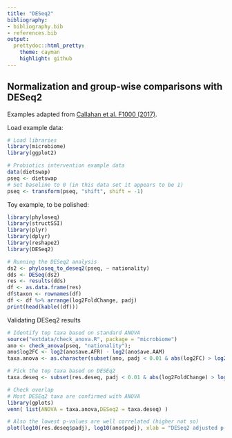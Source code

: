```yaml
---
title: "DESeq2"
bibliography: 
- bibliography.bib
- references.bib
output: 
  prettydoc::html_pretty:
    theme: cayman
    highlight: github
---
```

<!--
  %\VignetteEngine{knitr::rmarkdown}
  %\VignetteIndexEntry{microbiome tutorial - comparisons}
  %\usepackage[utf8]{inputenc}
  %\VignetteEncoding{UTF-8}  
-->


## Normalization and group-wise comparisons with DESeq2

Examples adapted from [Callahan et al. F1000 (2017)](https://f1000research.com/articles/5-1492/v2).

Load example data:

```r
# Load libraries
library(microbiome)
library(ggplot2)

# Probiotics intervention example data 
data(dietswap) 
pseq <- dietswap
# Set baseline to 0 (in this data set it appears to be 1)
pseq <- transform(pseq, "shift", shift = -1)
```


Toy example, to be polished:

```r
library(phyloseq)
library(structSSI)
library(plyr)
library(dplyr)
library(reshape2)
library(DESeq2)

# Running the DESeq2 analysis
ds2 <- phyloseq_to_deseq2(pseq, ~ nationality)
dds <- DESeq(ds2)
res <- results(dds)
df <- as.data.frame(res)
df$taxon <- rownames(df)
df <- df %>% arrange(log2FoldChange, padj)
print(head(kable((df)))
```


Validating DESeq2 results

```r
# Identify top taxa based on standard ANOVA
source("extdata/check_anova.R", package = "microbiome")
ano <- check_anova(pseq, "nationality");
ano$log2FC <- log2(ano$ave.AFR) - log2(ano$ave.AAM)
taxa.anova <- as.character(subset(ano, padj < 0.01 & abs(log2FC) > log2(2))$taxa)

# Pick the top taxa based on DESEq2
taxa.deseq <- subset(res.deseq, padj < 0.01 & abs(log2FoldChange) > log2(2))$taxon

# Check overlap
# Most DESEq2 taxa are confirmed with ANOVA
library(gplots)
venn( list(ANOVA = taxa.anova,DESeq2 = taxa.deseq) )

# Also the lowest p-values are well correlated (higher not so)
plot(log10(res.deseq$padj), log10(ano$padj), xlab = "DESeq2 adjusted p-value", ylab("ANOVA adjusted p-value"))
```